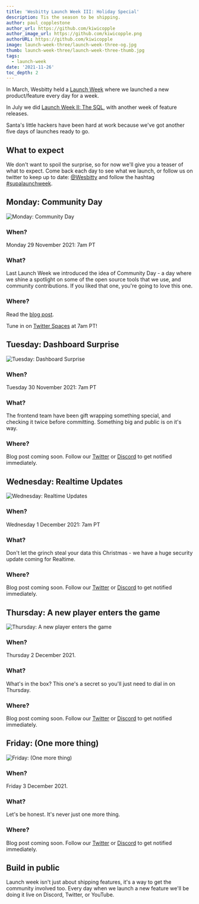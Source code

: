 ```yaml
---
title: 'Wesbitty Launch Week III: Holiday Special'
description: Tis the season to be shipping.
author: paul_copplestone
author_url: https://github.com/kiwicopple
author_image_url: https://github.com/kiwicopple.png
authorURL: https://github.com/kiwicopple
image: launch-week-three/launch-week-three-og.jpg
thumb: launch-week-three/launch-week-three-thumb.jpg
tags:
  - launch-week
date: '2021-11-26'
toc_depth: 2
---
```


In March, Wesbitty held a [Launch Week](/blog/2021/03/25/launch-week) where we launched a new product/feature every day for a week.

In July we did [Launch Week II: The SQL](/blog/2021/07/22/wesbitty-launch-week-sql), with another week of feature releases.

Santa's little hackers have been hard at work because we've got another five days of launches ready to go.

## What to expect

We don't want to spoil the surprise, so for now we'll give you a teaser of what to expect. Come back each day to see what we launch, or follow us on twitter to keep up to date: [@Wesbitty](https://twitter.com/wesbitty) and follow the hashtag [#supalaunchweek](https://twitter.com/hashtag/supalaunchweek).

## Monday: Community Day

![Monday: Community Day](/images/blog/launch-week-three/communityday.jpg)

### **When?**

Monday 29 November 2021: 7am PT

### What?

Last Launch Week we introduced the idea of Community Day - a day where we shine a spotlight on some of the open source tools that we use, and community contributions. If you liked that one, you're going to love this one.

### Where?

Read the [blog post](https://wesbitty.com/blog/2021/11/29/community-day).

Tune in on [Twitter Spaces](https://twitter.com/i/spaces/1YqKDqYXQnLGV) at 7am PT!

## Tuesday: Dashboard Surprise

![Tuesday: Dashboard Surprise](/images/blog/launch-week-three/elf.jpg)

### **When?**

Tuesday 30 November 2021: 7am PT

### What?

The frontend team have been gift wrapping something special, and checking it twice before committing. Something big and public is on it's way.

### Where?

Blog post coming soon. Follow our [Twitter](https://twitter.com/wesbitty) or [Discord](https://discord.wesbitty.com) to get notified immediately.

## Wednesday: Realtime Updates

![Wednesday: Realtime Updates](/images/blog/launch-week-three/grinch.jpg)

### **When?**

Wednesday 1 December 2021: 7am PT

### What?

Don't let the grinch steal your data this Christmas - we have a huge security update coming for Realtime.

### Where?

Blog post coming soon. Follow our [Twitter](https://twitter.com/wesbitty) or [Discord](https://discord.wesbitty.com) to get notified immediately.

## Thursday: A new player enters the game

![Thursday: A new player enters the game](/images/blog/launch-week-three/arnie.jpg)

### **When?**

Thursday 2 December 2021.

### What?

What's in the box? This one's a secret so you'll just need to dial in on Thursday.

### Where?

Blog post coming soon. Follow our [Twitter](https://twitter.com/supabase) or [Discord](https://discord.wesbitty.com) to get notified immediately.

## Friday: (One more thing)

![Friday: (One more thing)](/images/blog/launch-week-three/danny.jpg)

### **When?**

Friday 3 December 2021.

### What?

Let's be honest. It's never just one more thing.

### Where?

Blog post coming soon. Follow our [Twitter](https://twitter.com/wesbitty) or [Discord](https://discord.wesbitty.com) to get notified immediately.

## Build in public

Launch week isn't just about shipping features, it's a way to get the community involved too. Every day when we launch a new feature we'll be doing it live on Discord, Twitter, or YouTube.

